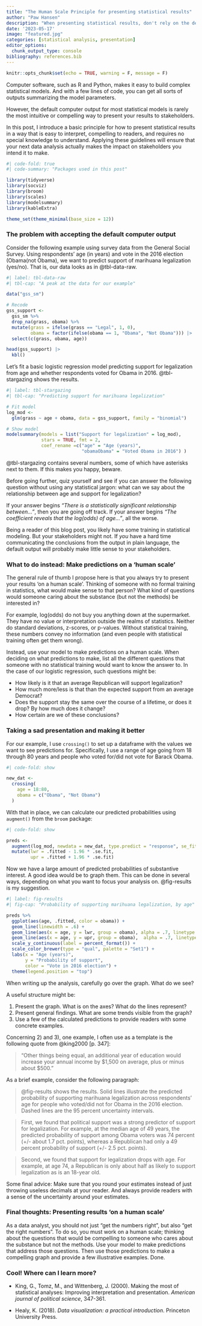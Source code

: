 ```yaml
---
title: "The Human Scale Principle for presenting statistical results"
author: "Paw Hansen"
description: "When presenting statistical results, don't rely on the default computer output. Do this instead."
date: '2023-05-17'
image: "featured.jpg"
categories: [statistical analysis, presentation]
editor_options: 
  chunk_output_type: console
bibliography: references.bib
---
```


```r
knitr::opts_chunk$set(echo = TRUE, warning = F, message = F)
```

Computer software, such as R and Python, makes it easy to build complex statistical models. And with a few lines of code, you can get all sorts of outputs summarizing the model parameters.

However, the default computer output for most statistical models is rarely the most intuitive or compelling way to present your results to stakeholders.

In this post, I introduce a basic principle for how to present statistical results in a way that is easy to interpret, compelling to readers, and requires no special knowledge to understand. Applying these guidelines will ensure that your next data analysis actually makes the impact on stakeholders you intend it to make.

```r
#| code-fold: true
#| code-summary: "Packages used in this post"

library(tidyverse)
library(socviz)
library(broom)
library(scales)
library(modelsummary)
library(kableExtra)

theme_set(theme_minimal(base_size = 12))

```

### The problem with accepting the default computer output

Consider the following example using survey data from the General Social Survey. Using respondents' age (in years) and vote in the 2016 election (Obama(not Obama), we want to predict support of marihuana legalization (yes/no). That is, our data looks as in @tbl-data-raw.

```r
#| label: tbl-data-raw
#| tbl-cap: "A peak at the data for our example"

data("gss_sm")

# Recode
gss_support <- 
  gss_sm %>%
  drop_na(grass, obama) %>%
  mutate(grass = ifelse(grass == "Legal", 1, 0),
         obama = factor(ifelse(obama == 1, "Obama", "Not Obama"))) |> 
  select(c(grass, obama, age))

head(gss_support) |> 
  kbl()
```

Let's fit a basic logistic regression model predicting support for legalization from age and whether respondents voted for Obama in 2016. @tbl-stargazing shows the results.

```r
#| label: tbl-stargazing
#| tbl-cap: "Predicting support for marihuana legalization"

# Fit model
log_mod <- 
  glm(grass ~ age + obama, data = gss_support, family = "binomial")

# Show model
modelsummary(models = list("Support for legalization" = log_mod),
             stars = TRUE, fmt = 2, 
             coef_rename =c("age" = "Age (years)",
                            "obamaObama" = "Voted Obama in 2016") ) 
```

@tbl-stargazing contains several numbers, some of which have asterisks next to them. If this makes you happy, beware.

Before going further, quiz yourself and see if you can answer the following question without using any statistical jargon: what can we say about the relationship between age and support for legalization?

If your answer begins *"There is a statistically significant relationship between..."*, then you are going off track. If your answer begins *"The coefficient reveals that the log(odds) of age..."*, all the worse.

Being a reader of this blog post, you likely have some training in statistical modeling. But your stakeholders might not. If *you* have a hard time communicating the conclusions from the output in plain language, the default output will probably make little sense to your stakeholders.

### What to do instead: Make predictions on a 'human scale'

The general rule of thumb I propose here is that you always try to present your results 'on a human scale'. Thinking of someone with no formal training in statistics, what would make sense to that person? What kind of questions would someone caring about the substance (but not the methods) be interested in?

For example, log(odds) do not buy you anything down at the supermarket. They have no value or interpretation outside the realms of statistics. Neither do standard deviations, z-scores, or p-values. Without statistical training, these numbers convey no information (and even people with statistical training often get them wrong).

Instead, use your model to make predictions on a human scale. When deciding on what predictions to make, list all the different questions that someone with no statistical training would want to know the answer to. In the case of our logistic regression, such questions might be:

-   How likely is it that an average Republican will support legalization?\
-   How much more/less is that than the expected support from an average Democrat?
-   Does the support stay the same over the course of a lifetime, or does it drop? By how much does it change?
-   How certain are we of these conclusions?

### Taking a sad presentation and making it better

For our example, I use `crossing()` to set up a dataframe with the values we want to see predictions for. Specifically, I use a range of age going from 18 through 80 years and people who voted for/did not vote for Barack Obama.

```r
#| code-fold: show

new_dat <- 
  crossing(
    age = 18:80, 
    obama = c("Obama", "Not Obama")
  )

```

With that in place, we can calculate our predicted probabilities using `augment()` from the `broom` package:

```r
#| code-fold: show

preds <-
  augment(log_mod, newdata = new_dat, type.predict = "response", se_fit = T) %>%
  mutate(lwr = .fitted - 1.96 * .se.fit,
         upr = .fitted + 1.96 * .se.fit) 

```

Now we have a large amount of predicted probabilities of substantive interest. A good idea would be to graph them. This can be done in several ways, depending on what you want to focus your analysis on. @fig-results is my suggestion.

```r
#| label: fig-results
#| fig-cap: "Probability of supporting marihuana legalization, by age"

preds %>%
  ggplot(aes(age, .fitted, color = obama)) + 
  geom_line(linewidth = .6) +
  geom_line(aes(x = age, y = lwr, group = obama), alpha = .7, linetype = "dashed") + 
  geom_line(aes(x = age, y = upr, group = obama),  alpha = .7, linetype = "dashed") + 
  scale_y_continuous(label = percent_format()) + 
  scale_color_brewer(type = "qual", palette = "Set1") + 
  labs(x = "Age (years)",
       y = "Probability of support",
       color = "Vote in 2016 election") + 
  theme(legend.position = "top")

```

When writing up the analysis, carefully go over the graph. What do we see?

A useful structure might be:

1.  Present the graph. What is on the axes? What do the lines represent?
2.  Present general findings. What are some trends visible from the graph?
3.  Use a few of the calculated predictions to provide readers with some concrete examples.

Concerning 2) and 3), one example, I often use as a template is the following quote from @king2000 [p. 347]:

> "Other things being equal, an additional year of education would increase your annual income by \$1,500 on average, plus or minus about \$500."

As a brief example, consider the following paragraph:

> @fig-results shows the results. Solid lines illustrate the predicted probability of supporting marihuana legalization across respondents' age for people who voted/did not for Obama in the 2016 election. Dashed lines are the 95 percent uncertainty intervals.

> First, we found that political support was a strong predictor of support for legalization. For example, at the median age of 49 years, the predicted probability of support among Obama voters was 74 percent (+/- about 1.7 pct. points), whereas a Republican had only a 49 percent probability of support (+/- 2.5 pct. points). 

> Second, we found that support for legalization drops with age. For example, at age 74, a Republican is only about half as likely to support legalization as is an 18-year old. 

Some final advice: Make sure that you round your estimates instead of just throwing useless decimals at your reader. And always provide readers with a sense of the uncertainty around your estimates.

### Final thoughts: Presenting results 'on a human scale'

As a data analyst, you should not just "get the numbers right", but also "get the right numbers". To do so, you must work on a human scale; thinking about the questions that would be compelling to someone who cares about the substance but not the methods. Use your model to make predictions that address those questions. Then use those predictions to make a compelling graph and provide a few illustrative examples. Done.

### Cool! Where can I learn more?

-   King, G., Tomz, M., and Wittenberg, J. (2000). Making the most of statistical analyses: Improving interpretation and presentation. *American journal of political science*, 347-361.

- Healy, K. (2018). *Data visualization: a practical introduction*. Princeton University Press.
